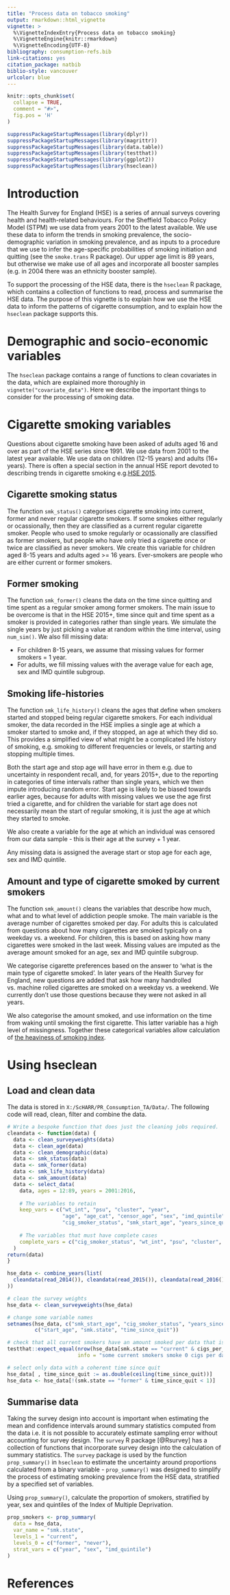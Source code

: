```yaml
---
title: "Process data on tobacco smoking"
output: rmarkdown::html_vignette
vignette: >
  %\VignetteIndexEntry{Process data on tobacco smoking}
  %\VignetteEngine{knitr::rmarkdown}
  %\VignetteEncoding{UTF-8}
bibliography: consumption-refs.bib
link-citations: yes
citation_package: natbib
biblio-style: vancouver
urlcolor: blue
---
```


```r
knitr::opts_chunk$set(
  collapse = TRUE,
  comment = "#>",
  fig.pos = 'H'
)
```

```r
suppressPackageStartupMessages(library(dplyr))
suppressPackageStartupMessages(library(magrittr))
suppressPackageStartupMessages(library(data.table))
suppressPackageStartupMessages(library(testthat))
suppressPackageStartupMessages(library(ggplot2))
suppressPackageStartupMessages(library(hseclean))
```

# Introduction
The Health Survey for England (HSE) is a series of annual surveys covering health and health-related behaviours. For the Sheffield Tobacco Policy Model (STPM) we use data from years 2001 to the latest available. We use these data to inform the trends in smoking prevalence, the socio-demographic variation in smoking prevalence, and as inputs to a procedure that we use to infer the age-specific probabilities of smoking initiation and quitting (see the `smoke.trans` R package). Our upper age limit is 89 years, but otherwise we make use of all ages and incorporate all booster samples (e.g. in 2004 there was an ethnicity booster sample).  

To support the processing of the HSE data, there is the `hseclean` R package, which contains a collection of functions to read, process and summarise the HSE data. The purpose of this vignette is to explain how we use the HSE data to inform the patterns of cigarette consumption, and to explain how the `hseclean` package supports this.  

# Demographic and socio-economic variables
The `hseclean` package contains a range of functions to clean covariates in the data, which are explained more thoroughly in `vignette("covariate_data")`. Here we describe the important things to consider for the processing of smoking data.  

# Cigarette smoking variables
Questions about cigarette smoking have been asked of adults aged 16 and over as part of the HSE series since 1991. We use data from 2001 to the latest year available. We use data on children (12-15 years) and adults (16+ years). There is often a special section in the annual HSE report devoted to describing trends in cigarette smoking e.g.[HSE 2015](https://files.digital.nhs.uk/publicationimport/pub22xxx/pub22610/hse2015-adult-smo.pdf).  

## Cigarette smoking status
The function `smk_status()` categorises cigarette smoking into current, former and never regular cigarette smokers. If some smokes either regularly or ocassionally, then they are classified as a current regular cigarette smoker. People who used to smoke regularly or ocassionally are classified as former smokers, but people who have only tried a cigarette once or twice are classified as never smokers. We create this variable for children aged 8-15 years and adults aged >= 16 years. Ever-smokers are people who are either current or former smokers.  

## Former smoking
The function `smk_former()` cleans the data on the time since quitting and time spent as a regular smoker among former smokers. The main issue to be overcome is that in the HSE 2015+, time since quit and time spent as a smoker is provided in categories rather than single years. We simulate the single years by just picking a value at random within the time interval, using `num_sim()`. We also fill missing data: 

- For children 8-15 years, we assume that missing values for former smokers = 1 year.
- For adults, we fill missing values with the average value for each age, sex and IMD quintile subgroup.  

## Smoking life-histories
The function `smk_life_history()` cleans the ages that define when smokers started and stopped being regular cigarette smokers. For each individual smoker, the data recorded in the HSE implies a single age at which a smoker started to smoke and, if they stopped, an age at which they did so. This provides a simplified view of what might be a complicated life history of smoking, e.g. smoking to different frequencies or levels, or starting and stopping multiple times.  

Both the start age and stop age will have error in them e.g. due to uncertainty in respondent recall, and, for years 2015+, due to the reporting in categories of time intervals rather than single years, which we then impute introducing random error. Start age is likely to be biased towards earlier ages, because for adults with missing values we use the age first tried a cigarette, and for children the variable for start age does not necessarily mean the start of regular smoking, it is just the age at which they started to smoke.

We also create a variable for the age at which an individual was censored from our data sample - this is their age at the survey + 1 year.  

Any missing data is assigned the average start or stop age for each age, sex and IMD quintile.  

## Amount and type of cigarette smoked by current smokers
The function `smk_amount()` cleans the variables that describe how much, what and to what level of addiction people smoke. The main variable is the average number of cigarettes smoked per day. For adults this is calculated from questions about how many cigarettes are smoked typically on a weekday vs. a weekend. For children, this is based on asking how many cigarettes were smoked in the last week. Missing values are imputed as the average amount smoked for an age, sex and IMD quintile subgroup.  

We categorise cigarette preferences based on the answer to 'what is the main type of cigarette smoked'. In later years of the Health Survey for England, new questions are added that ask how many handrolled vs. machine rolled cigarettes are smoked on a weekday vs. a weekend. We currently don't use those questions because they were not asked in all years.  

We also categorise the amount smoked, and use information on the time from waking until smoking the first cigarette. This latter variable has a high level of missingness. Together these categorical variables allow calculation of [the heaviness of smoking index](https://www.ncbi.nlm.nih.gov/pmc/articles/PMC3307335/).  

# Using hseclean

## Load and clean data

The data is stored in `X:/ScHARR/PR_Consumption_TA/Data/`. The following code will read, clean, filter and combine the data. 

```r
# Write a bespoke function that does just the cleaning jobs required.
cleandata <- function(data) {
  data <- clean_surveyweights(data)
  data <- clean_age(data)
  data <- clean_demographic(data)
  data <- smk_status(data)
  data <- smk_former(data)
  data <- smk_life_history(data)
  data <- smk_amount(data)
  data <- select_data(
    data, ages = 12:89, years = 2001:2016,
    
    # The variables to retain
    keep_vars = c("wt_int", "psu", "cluster", "year", 
                  "age", "age_cat", "censor_age", "sex", "imd_quintile",
                  "cig_smoker_status", "smk_start_age", "years_since_quit"),
    
    # The variables that must have complete cases
    complete_vars = c("cig_smoker_status", "wt_int", "psu", "cluster", "year", "censor_age")
  )
return(data)
}

hse_data <- combine_years(list(
  cleandata(read_2014()), cleandata(read_2015()), cleandata(read_2016())
))

# clean the survey weights
hse_data <- clean_surveyweights(hse_data)

# change some variable names
setnames(hse_data, c("smk_start_age", "cig_smoker_status", "years_since_quit"),
         c("start_age", "smk.state", "time_since_quit"))

# check that all current smokers have an amount smoked per data that is greater than zero
testthat::expect_equal(nrow(hse_data[smk.state == "current" & cigs_per_day == 0]), 0,
                       info = "some current smokers smoke 0 cigs per day")

# select only data with a coherent time since quit
hse_data[ , time_since_quit := as.double(ceiling(time_since_quit))]
hse_data <- hse_data[!(smk.state == "former" & time_since_quit < 1)]
```

## Summarise data
Taking the survey design into account is important when estimating the mean and confidence intervals around summary statistics computed from the data i.e. it is not possible to accurately estimate sampling error without accounting for survey design. The `survey` R package [@Rsurvey] has a collection of functions that incorporate survey design into the calculation of summary statistics. The `survey` package is used by the function `prop_summary()` in `hseclean` to estimate the uncertainty around proportions calculated from a binary variable - `prop_summary()` was designed to simplify the process of estimating smoking prevalence from the HSE data, stratified by a specified set of variables.   


Using `prop_summary()`, calculate the proportion of smokers, stratified by year, sex and quintiles of the Index of Multiple Deprivation.  

```r
prop_smokers <- prop_summary(
  data = hse_data,
  var_name = "smk.state",
  levels_1 = "current",
  levels_0 = c("former", "never"),
  strat_vars = c("year", "sex", "imd_quintile")
)

```


# References
